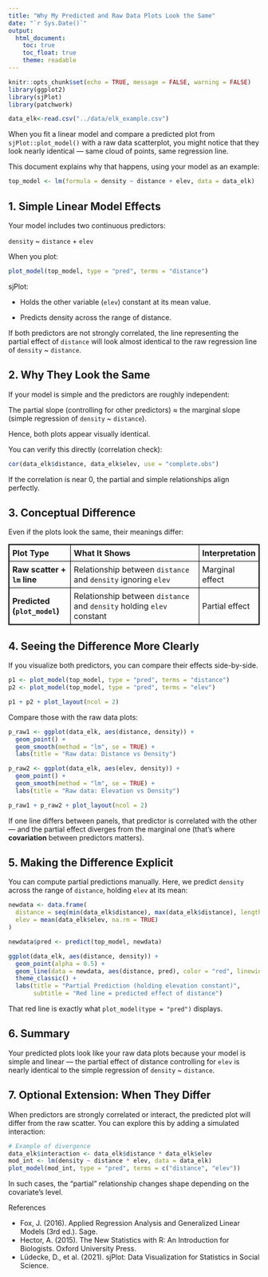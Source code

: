 ```yaml
---
title: "Why My Predicted and Raw Data Plots Look the Same"
date: "`r Sys.Date()`"
output:
  html_document:
    toc: true
    toc_float: true
    theme: readable
---
```


```r
knitr::opts_chunk$set(echo = TRUE, message = FALSE, warning = FALSE)
library(ggplot2)
library(sjPlot)
library(patchwork)
```

```r
data_elk<-read.csv("../data/elk_example.csv")
```

When you fit a linear model and compare a predicted plot from
`sjPlot::plot_model()` with a raw data scatterplot, you might notice that
they look nearly identical — same cloud of points, same regression line.

This document explains why that happens, using your model as an example:

```r
top_model <- lm(formula = density ~ distance + elev, data = data_elk)
```

## 1. Simple Linear Model Effects

Your model includes two continuous predictors:

`density` ~ `distance` + `elev`


When you plot:

```r
plot_model(top_model, type = "pred", terms = "distance")
```

sjPlot:

- Holds the other variable (`elev`) constant at its mean value.

- Predicts density across the range of distance.

If both predictors are not strongly correlated, the line representing the partial effect of `distance` will look almost identical to the raw regression line of `density` ~ `distance`.

## 2. Why They Look the Same

If your model is simple and the predictors are roughly independent:

The partial slope (controlling for other predictors)
≈ the marginal slope (simple regression of `density` ~ `distance`).

Hence, both plots appear visually identical.

You can verify this directly (correlation check):

```r
cor(data_elk$distance, data_elk$elev, use = "complete.obs")
```

If the correlation is near 0, the partial and simple relationships align perfectly.

## 3. Conceptual Difference

Even if the plots look the same, their meanings differ:

<style>
table, th, td {
  border: 1px solid black;
  border-collapse: collapse;
}
th, td {
  padding: 6px;
  text-align: left;
}
</style>

| **Plot Type**               | **What It Shows**                                           | **Interpretation**    |
|--------------------------|---------------------------------------------------------|-------------------|
| **Raw scatter + `lm` line**    | Relationship between `distance` and `density` ignoring `elev` | Marginal effect   |
| **Predicted (`plot_model`)**   | Relationship between `distance` and `density` holding `elev` constant | Partial effect    |


## 4. Seeing the Difference More Clearly

If you visualize both predictors, you can compare their effects side-by-side.

```r
p1 <- plot_model(top_model, type = "pred", terms = "distance")
p2 <- plot_model(top_model, type = "pred", terms = "elev")

p1 + p2 + plot_layout(ncol = 2)
```

Compare those with the raw data plots:

```r
p_raw1 <- ggplot(data_elk, aes(distance, density)) +
  geom_point() +
  geom_smooth(method = "lm", se = TRUE) +
  labs(title = "Raw data: Distance vs Density")

p_raw2 <- ggplot(data_elk, aes(elev, density)) +
  geom_point() +
  geom_smooth(method = "lm", se = TRUE) +
  labs(title = "Raw data: Elevation vs Density")

p_raw1 + p_raw2 + plot_layout(ncol = 2)
```

If one line differs between panels, that predictor is correlated with the other — and the partial effect diverges from the marginal one (that’s where **covariation** between predictors matters).

## 5. Making the Difference Explicit

You can compute partial predictions manually.
Here, we predict `density` across the range of `distance`, holding `elev` at its mean:

```r
newdata <- data.frame(
  distance = seq(min(data_elk$distance), max(data_elk$distance), length.out = 100),
  elev = mean(data_elk$elev, na.rm = TRUE)
)

newdata$pred <- predict(top_model, newdata)

ggplot(data_elk, aes(distance, density)) +
  geom_point(alpha = 0.5) +
  geom_line(data = newdata, aes(distance, pred), color = "red", linewidth = 1.2) +
  theme_classic() +
  labs(title = "Partial Prediction (holding elevation constant)",
       subtitle = "Red line = predicted effect of distance")
```

That red line is exactly what `plot_model(type = "pred")` displays.

## 6. Summary

Your predicted plots look like your raw data plots because your model is simple and linear — the partial effect of distance controlling for `elev` is nearly identical to the simple regression of `density` ~ `distance`.

## 7. Optional Extension: When They Differ

When predictors are strongly correlated or interact, the predicted plot will differ from the raw scatter. You can explore this by adding a simulated interaction:

```r
# Example of divergence
data_elk$interaction <- data_elk$distance * data_elk$elev
mod_int <- lm(density ~ distance * elev, data = data_elk)
plot_model(mod_int, type = "pred", terms = c("distance", "elev"))
```

In such cases, the “partial” relationship changes shape depending on the covariate’s level.

References

- Fox, J. (2016). Applied Regression Analysis and Generalized Linear Models (3rd ed.). Sage.
- Hector, A. (2015). The New Statistics with R: An Introduction for Biologists. Oxford University Press.
- Lüdecke, D., et al. (2021). sjPlot: Data Visualization for Statistics in Social Science.